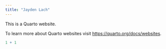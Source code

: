 ```yaml
---
title: "Jayden Lach"
---
```


This is a Quarto website.

To learn more about Quarto websites visit <https://quarto.org/docs/websites>.

```r
1 + 1
```
